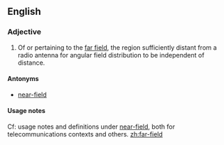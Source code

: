 ==English==

===Adjective===
{{en-adj|-}}

# {{label|en|telecommunications}} Of or pertaining to the [[far-field|far field]], the region sufficiently distant from a radio antenna for angular field distribution to be independent of distance.

====Antonyms====
* [[near-field]]

====Usage notes====
Cf: usage notes and definitions under [[near-field]], both for telecommunications contexts and others.
[[zh:far-field]]